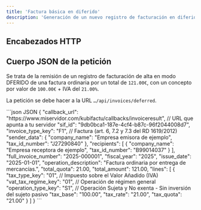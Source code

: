 ```yaml
---
title: 'Factura básica en diferido'
description: 'Generación de un nuevo registro de facturación en diferido'
---
```



## Encabezados HTTP

<ClientDefaultHeaders />

## Cuerpo JSON de la petición

Se trata de la remisión de un registro de facturación de alta en modo DFERIDO de una factura ordinaria por un total de `121.00€`, con un concepto por valor de `100.00€` + IVA del `21.00%`.

La petición se debe hacer a la URL `…/api/invoices/deferred`.

<CodeGroup>
```json JSON
{
  "callback_url": "https://www.miservidor.com/kubifactu/callbacks/invoiceresult", // URL que apunta a tu servidor
  "sif_id": "9db0bca1-187e-4cf4-b87c-96f2044008d7",
  "invoice_type_key": "F1", // Factura (art. 6, 7.2 y 7.3 del RD 1619/2012)
  "sender_data": {
    "company_name": "Empresa emisora de ejemplo",
    "tax_id_number": "J27290840"
  },
  "recipients": [
    {
      "company_name": "Empresa receptora de ejemplo",
      "tax_id_number": "B99014037"
    }
  ],
  "full_invoice_number": "2025-000001",
  "fiscal_year": "2025",
  "issue_date": "2025-01-01",
  "operation_description": "Factura ordinaria por entrega de mercancías.",
  "total_quota": 21.00,
  "total_amount": 121.00,
  "lines": [
    {
      "tax_type_key": "01", // Impuesto sobre el Valor Añadido (IVA)
      "vat_tax_regime_key": "01", // Operación de régimen general
      "operation_type_key": "S1", // Operación Sujeta y No exenta - Sin inversión del sujeto pasivo
      "tax_base": "100.00",
      "tax_rate": "21.00",
      "tax_quota": "21.00"
    }
  ]
}
```
</CodeGroup>
